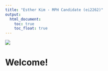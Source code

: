 ```yaml
---
title: "Esther Kim - MPH Candidate (ei2262)"
output: 
  html_document:
    toc: true
    toc_float: true
---
```


![](https://i.pinimg.com/originals/c2/83/f6/c283f68fcbc8ac4a7d4be1340df6391a.gif)


# Welcome!

